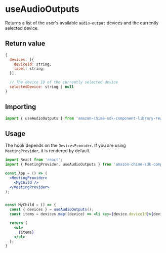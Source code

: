 
<Meta title="SDK Hooks/useAudioOutputs" />

# useAudioOutputs

Returns a list of the user's available `audio-output` devices and the currently selected device.

## Return value

```javascript
{
  devices: [{
    deviceId: string;
    label: string;
  }],

  // The device ID of the currently selected device
  selectedDevice: string | null
}

```

## Importing

```javascript
import { useAudioOutputs } from 'amazon-chime-sdk-component-library-react';

```

## Usage

The hook depends on the `DevicesProvider`. If you are using `MeetingProvider`, it is rendered by default.

```jsx
import React from 'react';
import { MeetingProvider, useAudioOutputs } from 'amazon-chime-sdk-component-library-react';

const App = () => (
  <MeetingProvider>
    <MyChild />
  </MeetingProvider>
);


const MyChild = () => {
  const { devices } = useAudioOutputs();
  const items = devices.map((device) => <li key={device.deviceId}>{device.label}</li>)

  return (
    <ul>
      {items}
    </ul>
  );
}
```